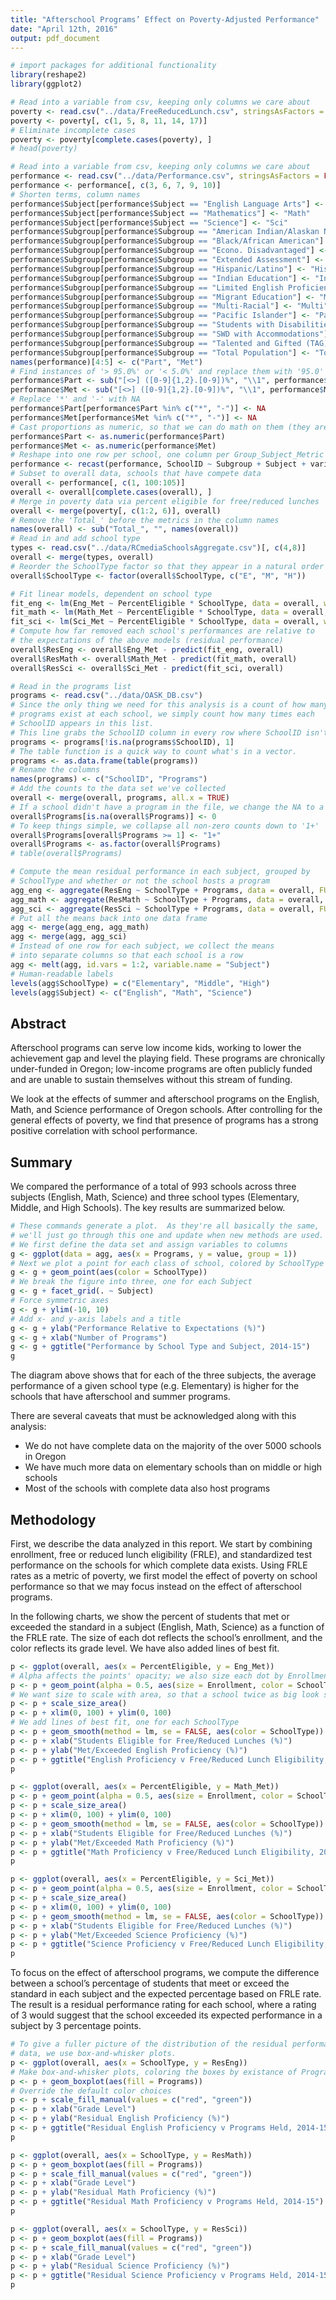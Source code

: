 ```yaml
---
title: "Afterschool Programs’ Effect on Poverty-Adjusted Performance"
date: "April 12th, 2016"
output: pdf_document
---
```


```r
# import packages for additional functionality
library(reshape2)
library(ggplot2)
```

```r
# Read into a variable from csv, keeping only columns we care about
poverty <- read.csv("../data/FreeReducedLunch.csv", stringsAsFactors = FALSE)
poverty <- poverty[, c(1, 5, 8, 11, 14, 17)]
# Eliminate incomplete cases
poverty <- poverty[complete.cases(poverty), ]
# head(poverty)
```

```r
# Read into a variable from csv, keeping only columns we care about
performance <- read.csv("../data/Performance.csv", stringsAsFactors = FALSE)
performance <- performance[, c(3, 6, 7, 9, 10)]
# Shorten terms, column names
performance$Subject[performance$Subject == "English Language Arts"] <- "Eng"
performance$Subject[performance$Subject == "Mathematics"] <- "Math"
performance$Subject[performance$Subject == "Science"] <- "Sci"
performance$Subgroup[performance$Subgroup == "American Indian/Alaskan Native"] <- "NaAmer"
performance$Subgroup[performance$Subgroup == "Black/African American"] <- "Black"
performance$Subgroup[performance$Subgroup == "Econo. Disadvantaged"] <- "EcoDis"
performance$Subgroup[performance$Subgroup == "Extended Assessment"] <- "ExAsmt"
performance$Subgroup[performance$Subgroup == "Hispanic/Latino"] <- "HisLat"
performance$Subgroup[performance$Subgroup == "Indian Education"] <- "IndEd"
performance$Subgroup[performance$Subgroup == "Limited English Proficient (LEP)"] <- "LimEng"
performance$Subgroup[performance$Subgroup == "Migrant Education"] <- "MigEdu"
performance$Subgroup[performance$Subgroup == "Multi-Racial"] <- "Multi"
performance$Subgroup[performance$Subgroup == "Pacific Islander"] <- "PacIsl"
performance$Subgroup[performance$Subgroup == "Students with Disabilities (SWD)"] <- "SWD" 
performance$Subgroup[performance$Subgroup == "SWD with Accommodations"] <- "SWDAcc" 
performance$Subgroup[performance$Subgroup == "Talented and Gifted (TAG)"] <- "TAG"
performance$Subgroup[performance$Subgroup == "Total Population"] <- "Total"
names(performance)[4:5] <- c("Part", "Met")
# Find instances of '> 95.0%' or '< 5.0%' and replace them with '95.0' and '5.0'
performance$Part <- sub("[<>] ([0-9]{1,2}.[0-9])%", "\\1", performance$Part)
performance$Met <- sub("[<>] ([0-9]{1,2}.[0-9])%", "\\1", performance$Met)
# Replace '*' and '-' with NA
performance$Part[performance$Part %in% c("*", "-")] <- NA
performance$Met[performance$Met %in% c("*", "-")] <- NA
# Cast proportions as numeric, so that we can do math on them (they are read in as strings)
performance$Part <- as.numeric(performance$Part)
performance$Met <- as.numeric(performance$Met)
# Reshape into one row per school, one column per Group_Subject_Metric combo (reshape2)
performance <- recast(performance, SchoolID ~ Subgroup + Subject + variable, id.var = 1:3)
# Subset to overall data, schools that have compete data
overall <- performance[, c(1, 100:105)]
overall <- overall[complete.cases(overall), ]
# Merge in poverty data via percent eligible for free/reduced lunches
overall <- merge(poverty[, c(1:2, 6)], overall)
# Remove the 'Total_' before the metrics in the column names
names(overall) <- sub("Total_", "", names(overall))
# Read in and add school type
types <- read.csv("../data/RCmediaSchoolsAggregate.csv")[, c(4,8)]
overall <- merge(types, overall)
# Reorder the SchoolType factor so that they appear in a natural order
overall$SchoolType <- factor(overall$SchoolType, c("E", "M", "H"))
```

```r
# Fit linear models, dependent on school type
fit_eng <- lm(Eng_Met ~ PercentEligible * SchoolType, data = overall, weights = Enrollment)
fit_math <- lm(Math_Met ~ PercentEligible * SchoolType, data = overall, weights = Enrollment)
fit_sci <- lm(Sci_Met ~ PercentEligible * SchoolType, data = overall, weights = Enrollment)
# Compute how far removed each school's performances are relative to
# the expectations of the above models (residual performance)
overall$ResEng <- overall$Eng_Met - predict(fit_eng, overall)
overall$ResMath <- overall$Math_Met - predict(fit_math, overall)
overall$ResSci <- overall$Sci_Met - predict(fit_sci, overall)
```

```r
# Read in the programs list
programs <- read.csv("../data/OASK_DB.csv")
# Since the only thing we need for this analysis is a count of how many
# programs exist at each school, we simply count how many times each
# SchoolID appears in this list.
# This line grabs the SchoolID column in every row where SchoolID isn't NA.
programs <- programs[!is.na(programs$SchoolID), 1]
# The table function is a quick way to count what's in a vector.
programs <- as.data.frame(table(programs))
# Rename the columns
names(programs) <- c("SchoolID", "Programs")
# Add the counts to the data set we've collected
overall <- merge(overall, programs, all.x = TRUE)
# If a school didn't have a program in the file, we change the NA to a 0
overall$Programs[is.na(overall$Programs)] <- 0
# To keep things simple, we collapse all non-zero counts down to '1+'
overall$Programs[overall$Programs >= 1] <- "1+"
overall$Programs <- as.factor(overall$Programs)
# table(overall$Programs)
```

```r
# Compute the mean residual performance in each subject, grouped by
# SchoolType and whether or not the school hosts a program
agg_eng <- aggregate(ResEng ~ SchoolType + Programs, data = overall, FUN = mean)
agg_math <- aggregate(ResMath ~ SchoolType + Programs, data = overall, FUN = mean)
agg_sci <- aggregate(ResSci ~ SchoolType + Programs, data = overall, FUN = mean)
# Put all the means back into one data frame
agg <- merge(agg_eng, agg_math)
agg <- merge(agg, agg_sci)
# Instead of one row for each subject, we collect the means
# into separate columns so that each school is a row
agg <- melt(agg, id.vars = 1:2, variable.name = "Subject")
# Human-readable labels
levels(agg$SchoolType) = c("Elementary", "Middle", "High")
levels(agg$Subject) <- c("English", "Math", "Science")
```

## Abstract

Afterschool programs can serve low income kids, working to lower the achievement gap and level the playing field.  These programs are chronically under-funded in Oregon; low-income programs are often publicly funded and are unable to sustain themselves without this stream of funding.

We look at the effects of summer and afterschool programs on the English, Math, and Science performance of Oregon schools.  After controlling for the general effects of poverty, we find that presence of programs has a strong positive correlation with school performance.

## Summary

We compared the performance of a total of 993 schools across three subjects (English, Math, Science) and three school types (Elementary, Middle, and High Schools).  The key results are summarized below.

```r
# These commands generate a plot.  As they're all basically the same,
# we'll just go through this one and update when new methods are used.
# We first define the data set and assign variables to columns
g <- ggplot(data = agg, aes(x = Programs, y = value, group = 1))
# Next we plot a point for each class of school, colored by SchoolType
g <- g + geom_point(aes(color = SchoolType))
# We break the figure into three, one for each Subject
g <- g + facet_grid(. ~ Subject)
# Force symmetric axes
g <- g + ylim(-10, 10)
# Add x- and y-axis labels and a title
g <- g + ylab("Performance Relative to Expectations (%)")
g <- g + xlab("Number of Programs")
g <- g + ggtitle("Performance by School Type and Subject, 2014-15")
g
```

The diagram above shows that for each of the three subjects, the average performance of a given school type (e.g. Elementary) is higher for the schools that have afterschool and summer programs.

There are several caveats that must be acknowledged along with this analysis:

 * We do not have complete data on the majority of the over 5000 schools in Oregon
 * We have much more data on elementary schools than on middle or high schools
 * Most of the schools with complete data also host programs

## Methodology

First, we describe the data analyzed in this report.  We start by combining enrollment, free or reduced lunch eligibility (FRLE), and standardized test performance on the schools for which complete data exists.  Using FRLE rates as a metric of poverty, we first model the effect of poverty on school performance so that we may focus instead on the effect of afterschool programs.

In the following charts, we show the percent of students that met or exceeded the standard in a subject (English, Math, Science) as a function of the FRLE rate.  The size of each dot reflects the school's enrollment, and the color reflects its grade level.  We have also added lines of best fit.

```r
p <- ggplot(overall, aes(x = PercentEligible, y = Eng_Met))
# Alpha affects the points' opacity; we also size each dot by Enrollment
p <- p + geom_point(alpha = 0.5, aes(size = Enrollment, color = SchoolType))
# We want size to scale with area, so that a school twice as big look so
p <- p + scale_size_area()
p <- p + xlim(0, 100) + ylim(0, 100)
# We add lines of best fit, one for each SchoolType
p <- p + geom_smooth(method = lm, se = FALSE, aes(color = SchoolType))
p <- p + xlab("Students Eligible for Free/Reduced Lunches (%)")
p <- p + ylab("Met/Exceeded English Proficiency (%)")
p <- p + ggtitle("English Proficiency v Free/Reduced Lunch Eligibility, 2014-15")
p
```

```r
p <- ggplot(overall, aes(x = PercentEligible, y = Math_Met))
p <- p + geom_point(alpha = 0.5, aes(size = Enrollment, color = SchoolType))
p <- p + scale_size_area()
p <- p + xlim(0, 100) + ylim(0, 100)
p <- p + geom_smooth(method = lm, se = FALSE, aes(color = SchoolType))
p <- p + xlab("Students Eligible for Free/Reduced Lunches (%)")
p <- p + ylab("Met/Exceeded Math Proficiency (%)")
p <- p + ggtitle("Math Proficiency v Free/Reduced Lunch Eligibility, 2014-15")
p
```

```r
p <- ggplot(overall, aes(x = PercentEligible, y = Sci_Met))
p <- p + geom_point(alpha = 0.5, aes(size = Enrollment, color = SchoolType))
p <- p + scale_size_area()
p <- p + xlim(0, 100) + ylim(0, 100)
p <- p + geom_smooth(method = lm, se = FALSE, aes(color = SchoolType))
p <- p + xlab("Students Eligible for Free/Reduced Lunches (%)")
p <- p + ylab("Met/Exceeded Science Proficiency (%)")
p <- p + ggtitle("Science Proficiency v Free/Reduced Lunch Eligibility, 2014-15")
p
```

To focus on the effect of afterschool programs, we compute the difference between a school's percentage of students that meet or exceed the standard in each subject and the expected percentage based on FRLE rate.  The result is a residual performance rating for each school, where a rating of 3 would suggest that the school exceeded its expected performance in a subject by 3 percentage points.

```r
# To give a fuller picture of the distribution of the residual performance 
# data, we use box-and-whisker plots.
p <- ggplot(overall, aes(x = SchoolType, y = ResEng))
# Make box-and-whisker plots, coloring the boxes by existance of Programming
p <- p + geom_boxplot(aes(fill = Programs))
# Override the default color choices
p <- p + scale_fill_manual(values = c("red", "green"))
p <- p + xlab("Grade Level")
p <- p + ylab("Residual English Proficiency (%)")
p <- p + ggtitle("Residual English Proficiency v Programs Held, 2014-15")
p
```

```r
p <- ggplot(overall, aes(x = SchoolType, y = ResMath))
p <- p + geom_boxplot(aes(fill = Programs))
p <- p + scale_fill_manual(values = c("red", "green"))
p <- p + xlab("Grade Level")
p <- p + ylab("Residual Math Proficiency (%)")
p <- p + ggtitle("Residual Math Proficiency v Programs Held, 2014-15")
p
```

```r
p <- ggplot(overall, aes(x = SchoolType, y = ResSci))
p <- p + geom_boxplot(aes(fill = Programs))
p <- p + scale_fill_manual(values = c("red", "green"))
p <- p + xlab("Grade Level")
p <- p + ylab("Residual Science Proficiency (%)")
p <- p + ggtitle("Residual Science Proficiency v Programs Held, 2014-15")
p
```